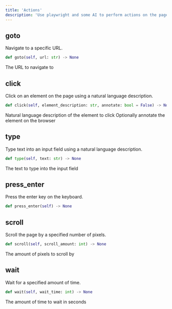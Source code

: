 ```yaml
---
title: 'Actions'
description: 'Use playwright and some AI to perform actions on the page'
---
```


## goto
Navigate to a specific URL.

```python
def goto(self, url: str) -> None
```
<ParamField path="url" type="string" required>
  The URL to navigate to
</ParamField>

## click
Click on an element on the page using a natural language description.

```python
def click(self, element_description: str, annotate: bool = False) -> None
```
<ParamField path="element_description" type="string" required>
  Natural language description of the element to click
</ParamField>
<ParamField path="annotate" type="bool" optional>
  Optionally annotate the element on the browser
</ParamField>

## type
Type text into an input field using a natural language description.

```python
def type(self, text: str) -> None
```
<ParamField path="text" type="string" required>
  The text to type into the input field
</ParamField>

## press_enter
Press the enter key on the keyboard.

```python
def press_enter(self) -> None
```

## scroll
Scroll the page by a specified number of pixels.

```python
def scroll(self, scroll_amount: int) -> None
```
<ParamField path="scroll_amount" type="int" required>
  The amount of pixels to scroll by
</ParamField>

## wait
Wait for a specified amount of time.

```python
def wait(self, wait_time: int) -> None
```
<ParamField path="wait_time" type="int" required>
  The amount of time to wait in seconds
</ParamField>